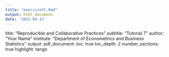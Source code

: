 ```yaml
---
title: "exerciseYC.Rmd"
output: html_document
date: '2022-04-13'
---
```


title: "Reproducible and Collaborative Practices"
subtitle: "Tutorial 7"
author: "Your Name"
institute: "Department of Econometrics and Business Statistics"
output:
pdf_document:
toc: true
toc_depth: 2
number_sections: true
highlight: tango


